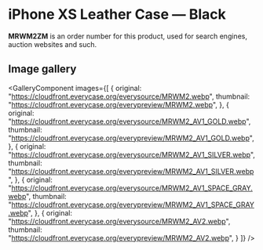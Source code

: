 
# iPhone XS Leather Case — Black

<Callout type='info' emoji='👉🏻'>**MRWM2ZM** is an order number for this product, used for search engines, auction websites and such.</Callout>

## Image gallery

<GalleryComponent
    images={[
      {
        original: "https://cloudfront.everycase.org/everysource/MRWM2.webp",
        thumbnail: "https://cloudfront.everycase.org/everypreview/MRWM2.webp",
      },
      {
        original: "https://cloudfront.everycase.org/everysource/MRWM2_AV1_GOLD.webp",
        thumbnail: "https://cloudfront.everycase.org/everypreview/MRWM2_AV1_GOLD.webp",
      },
      {
        original: "https://cloudfront.everycase.org/everysource/MRWM2_AV1_SILVER.webp",
        thumbnail: "https://cloudfront.everycase.org/everypreview/MRWM2_AV1_SILVER.webp",
      },
      {
        original: "https://cloudfront.everycase.org/everysource/MRWM2_AV1_SPACE_GRAY.webp",
        thumbnail: "https://cloudfront.everycase.org/everypreview/MRWM2_AV1_SPACE_GRAY.webp",
      },
      {
        original: "https://cloudfront.everycase.org/everysource/MRWM2_AV2.webp",
        thumbnail: "https://cloudfront.everycase.org/everypreview/MRWM2_AV2.webp",
      }
    ]}
  />

